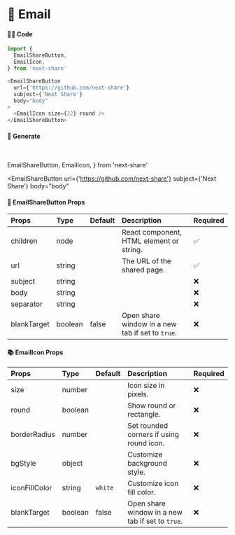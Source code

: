 # 🎀 Email

#### 👨‍💻 Code

```js copy
import {
  EmailShareButton,
  EmailIcon,
} from 'next-share'

<EmailShareButton
  url={'https://github.com/next-share'}
  subject={'Next Share'}
  body="body"
>
  <EmailIcon size={32} round />
</EmailShareButton>
```

#### 🥰 Generate

<br />

  EmailShareButton,
  EmailIcon,
} from 'next-share'

<EmailShareButton
  url={'https://github.com/next-share'}
  subject={'Next Share'}
  body="body"
>
  <EmailIcon size={32} round />
</EmailShareButton>

#### 📖 EmailShareButton Props

| Props | Type | Default | Description | Required |
| :--- | :--- | :--- | :--- | :--- |
| children | node |  | React component, HTML element or string. | ✅ |
| url | string |  | The URL of the shared page. | ✅ |
| subject | string |  |  | ❌ |
| body | string |  |  | ❌ |
| separator | string |  |  | ❌ |
| blankTarget | boolean | false | Open share window in a new tab if set to `true`. | ❌ |

#### 📚 EmailIcon Props

| Props | Type | Default | Description | Required |
| :--- | :--- | :--- | :--- | :--- |
| size | number |  | Icon size in pixels. | ❌ |
| round | boolean |  | Show round or rectangle. | ❌ |
| borderRadius | number |  | Set rounded corners if using round icon. | ❌ |
| bgStyle | object |  | Customize background style. | ❌ |
| iconFillColor | string | <code>white</code> | Customize icon fill color. | ❌ |
| blankTarget | boolean | false | Open share window in a new tab if set to `true`. | ❌ |
